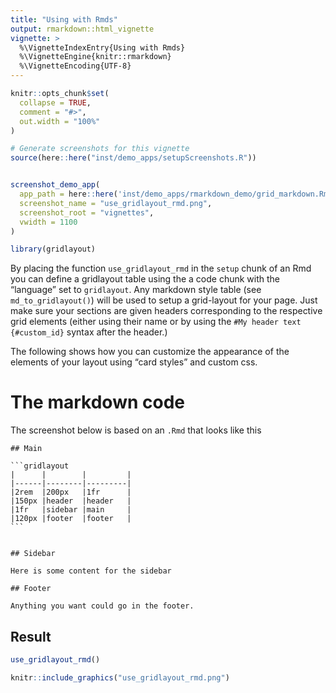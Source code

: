 ```yaml
---
title: "Using with Rmds"
output: rmarkdown::html_vignette
vignette: >
  %\VignetteIndexEntry{Using with Rmds}
  %\VignetteEngine{knitr::rmarkdown}
  %\VignetteEncoding{UTF-8}
---
```


```r
knitr::opts_chunk$set(
  collapse = TRUE,
  comment = "#>",
  out.width = "100%"
)
```

```r
# Generate screenshots for this vignette
source(here::here("inst/demo_apps/setupScreenshots.R"))


screenshot_demo_app(
  app_path = here::here('inst/demo_apps/rmarkdown_demo/grid_markdown.Rmd'),
  screenshot_name = "use_gridlayout_rmd.png",
  screenshot_root = "vignettes",
  vwidth = 1100
)

```


```r
library(gridlayout)
```


By placing the function `use_gridlayout_rmd` in the `setup` chunk of an Rmd you can define a gridlayout table using the a code chunk with the "language" set to `gridlayout`. Any markdown style table (see `md_to_gridlayout()`) will be used to setup a grid-layout for your page. Just make sure your sections are given headers corresponding to the respective grid elements (either using their name or by using the `#My header text {#custom_id}` syntax after the header.)


The following shows how you can customize the appearance of the elements of your layout using "card styles" and custom css. 


# The markdown code

The screenshot below is based on an `.Rmd` that looks like this

````
## Main

```gridlayout
|      |        |         |
|------|--------|---------|
|2rem  |200px   |1fr      |
|150px |header  |header   |
|1fr   |sidebar |main     |
|120px |footer  |footer   |
```


## Sidebar 

Here is some content for the sidebar

## Footer

Anything you want could go in the footer.
````


## Result


```r
use_gridlayout_rmd()
```


```r
knitr::include_graphics("use_gridlayout_rmd.png")
```



